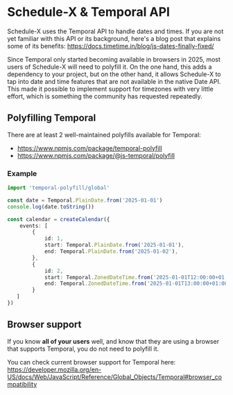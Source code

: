 # Schedule-X & Temporal API

Schedule-X uses the Temporal API to handle dates and times. If you are not yet familiar with this API or its background, here's a blog post that explains some of its benefits: https://docs.timetime.in/blog/js-dates-finally-fixed/

Since Temporal only started becoming available in browsers in 2025, most users of Schedule-X will need to polyfill it. On the one hand, this adds a dependency to your project, but on the other hand, it allows Schedule-X to tap into date and time features that are not available in the native Date API. This made it possible to implement support for timezones with very little effort, which is something the community has requested repeatedly.

## Polyfilling Temporal

There are at least 2 well-maintained polyfills available for Temporal:

- https://www.npmjs.com/package/temporal-polyfill
- https://www.npmjs.com/package/@js-temporal/polyfill


### Example

```ts
import 'temporal-polyfill/global'

const date = Temporal.PlainDate.from('2025-01-01')
console.log(date.toString())

const calendar = createCalendar({
    events: [
        {
            id: 1,
            start: Temporal.PlainDate.from('2025-01-01'),
            end: Temporal.PlainDate.from('2025-01-02'),
        },
        {
            id: 2,
            start: Temporal.ZonedDateTime.from('2025-01-01T12:00:00+01:00[Europe/Berlin]'),
            end: Temporal.ZonedDateTime.from('2025-01-01T13:00:00+01:00[Europe/Berlin]'),
        }
   ] 
})
```


## Browser support

If you know **all of your users** well, and know that they are using a browser that supports Temporal, you do not need to polyfill it.

You can check current browser support for Temporal here: https://developer.mozilla.org/en-US/docs/Web/JavaScript/Reference/Global_Objects/Temporal#browser_compatibility